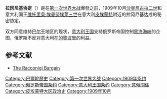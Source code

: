 '''拉冈尼基协定'''（{{lang|en|'''Racconigi Agreement/Bargain'''}}）是在[[第一次世界大战|第一次世界大战]]爆發之前，1909年10月[[沙皇|沙皇]][[尼古拉二世_(俄罗斯)|尼古拉二世]]和意大利国王[[维托里奥·埃曼努埃莱三世|维托里奥·埃曼努埃莱三世]]在意大利[[皮埃蒙特|皮埃蒙特]]附近的拉冈尼基达成的秘密协定。

双方同意维持[[巴尔干|巴尔干]]地区的现状，[[意大利王國_(1861年–1946年)|意大利王国]]支持俄罗斯帝国控制[[黑海海峡|黑海海峡]]的企图，俄罗斯不反对意大利在[[的黎波里|的黎波里]]的利益。

== 参考文献 ==
* [http://www.gwpda.org/1914m/racco.html The Racconigi Bargain] {{Wayback|url=http://www.gwpda.org/1914m/racco.html |date=20170306171655 }}

{{大國外交}}
{{DEFAULTSORT:Racconigi}}
[[Category:巴爾幹歷史|Category:巴爾幹歷史]]
[[Category:第一次世界大战|Category:第一次世界大战]]
[[Category:1909年条约|Category:1909年条约]]
[[Category:俄罗斯帝国条约|Category:俄罗斯帝国条约]]
[[Category:意大利王国条约|Category:意大利王国条约]]
[[Category:意俄關係|Category:意俄關係]]
[[Category:皮埃蒙特大区政治史|Category:皮埃蒙特大区政治史]]
[[Category:1909年10月|Category:1909年10月]]